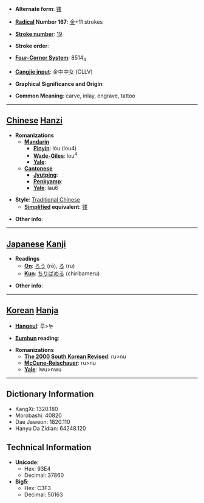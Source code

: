* '''Alternate form''': [[镂]]

* '''[[Wiktionary:Chinese radical index| Radical]] Number 167''': [[Wiktionary:Chinese radical index 金|金]]+11 strokes

* '''[[Wiktionary:Chinese total strokes index|Stroke number]]''': [[Wiktionary:Chinese total strokes index 19|19]]

* '''Stroke order''': 

* '''[[Wiktionary:Chinese four corner index|Four-Corner System]]''': 8514<sub>4</sub>

* '''[[Wiktionary:Chinese Cangjie index|Cangjie input]]''': 金中中女 (CLLV)

* '''Graphical Significance and Origin''': 

* '''Common Meaning''': carve, inlay, engrave, tattoo

----

== [[Chinese]] [[Hanzi]] ==

* '''Romanizations'''
** '''[[Mandarin]]'''
*** '''[[Pinyin]]''': lòu (lou4)
*** '''[[Wade-Giles]]''': lou<sup>4</sup>
*** '''[[Yale]]''': 
** '''[[Cantonese]]'''
*** '''[[Jyutping]]''':
*** '''[[Penkyamp]]''': 
*** '''[[Yale]]''': lau6

* '''Style''': [[Traditional Chinese]] 
** '''[[Simplified Chinese|Simplified]] equivalent''': [[镂]]

* '''Other info''': 

----

== [[Japanese]] [[Kanji]] ==

* '''Readings'''
** '''[[On]]''': [[ろう]] (rō), [[る]] (ru)
** '''[[Kun]]''': [[ちりばめる]] (chiribameru)

* '''Other info''':  

----

== [[Korean]] [[Hanja]] ==

* '''[[Hangeul]]''': 루>누

* '''[[Eumhun]] reading''': 

* '''Romanizations'''
** '''[[The 2000 South Korean Revised Romanization|The 2000 South Korean Revised]]''': ru>nu
** '''[[McCune-Reischauer]]''': ru>nu
** '''[[Yale]]''': lwu>nwu

----

== Dictionary Information ==

* KangXi: 1320.180
* Morobashi: 40820
* Dae Jaweon: 1820.110
* Hanyu Da Zidian: 64248.120

== Technical Information ==

* '''Unicode''':
** Hex: 93E4
** Decimal: 37860
* '''Big5''':
** Hex: C3F3
** Decimal: 50163